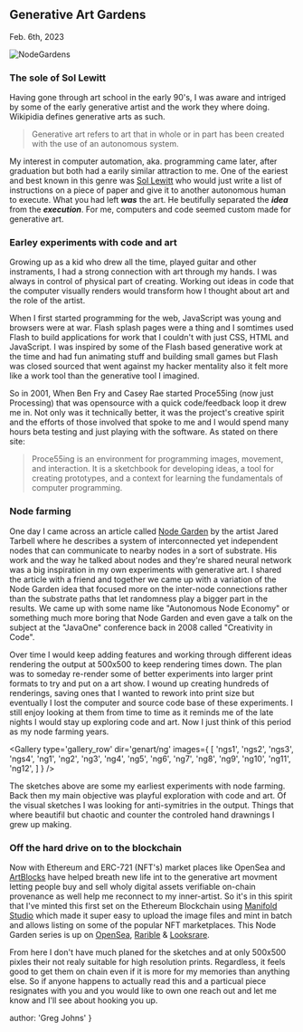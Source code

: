 
## Generative Art Gardens
<time>Feb. 6th, 2023</time>

![NodeGardens](../../genart/ng/nodegardens.jpg)

### The sole of Sol Lewitt
Having gone through art school in the early 90's, I was aware and intriged by some of the early generative artist and the work they where doing. Wikipidia defines generative arts as such.

> Generative art refers to art that in whole or in part has been created with the use of an autonomous system.

My interest in computer automation, aka. programming came later, after graduation but both had a earily similar attraction to me. One of the eariest and best known in this genre was [Sol Lewitt](https://en.wikipedia.org/wiki/Sol_LeWitt) who would just write a list of instructions on a piece of paper and give it to another autonomous human to execute. What you had left ***was*** the art. He beutifully separated the ***idea*** from the ***execution***. For me, computers and code seemed custom made for generative art. 

### Earley experiments with code and art

Growing up as a kid who drew all the time, played guitar and other instraments, I had a strong connection with art through my hands. I was always in control of physical part of creating. Working out ideas in code that the computer visually renders would transform how I thought about art and the role of the artist.

When I first started programming for the web, JavaScript was young and browsers were at war. Flash splash pages were a thing and I somtimes used Flash to build applications for work that I couldn't with just CSS, HTML and JavaScript. I was inspired by some of the Flash based generative work at the time and had fun animating stuff and building small games but Flash was closed sourced that went against my hacker mentality also it felt more like a work tool than the generative tool I imagined.

So in 2001, When Ben Fry and Casey Rae started Proce55ing (now just Processing) that was opensource with a quick code/feedback loop it drew me in. Not only was it technically better, it was the project's creative spirit and the efforts of those involved that spoke to me and I would spend many hours beta testing and just playing with the software. As stated on there site: 

> Proce55ing is an environment for programming images, movement, and interaction. It is a sketchbook for developing ideas, a tool for creating prototypes, and a context for learning the fundamentals of computer programming.

### Node farming

One day I came across an article called [Node Garden](http://www.complexification.net/gallery/machines/nodeGarden/) by the artist Jared Tarbell where he describes a system of interconnected yet independent nodes that can communicate to nearby nodes in a sort of substrate. His work and the way he talked about nodes and they're shared neural network was a big inspiration in my own experiments with generative art. I shared the article with a friend and together we came up with a variation of the Node Garden idea that focused more on the inter-node connections rather than the substrate paths that let randomness play a bigger part in the results. We came up with some name like "Autonomous Node Economy" or something much more boring that Node Garden and even gave a talk on the subject at the "JavaOne" conference back in 2008 called "Creativity in Code".

Over time I would keep adding features and working through different ideas rendering the output at 500x500 to keep rendering times down. The plan was to someday re-render some of better experiments into larger print formats to try and put on a art show. I wound up creating hundreds of renderings, saving ones that I wanted to rework into print size but eventually I lost the computer and source code base of these experiments. I still enjoy looking at them from time to time as it reminds me of the late nights I would stay up exploring code and art. Now I just think of this period as my node farming years.

<Gallery type='gallery_row' dir='genart/ng' images={
  [
    'ngs1',
    'ngs2',
    'ngs3',
    'ngs4',
    'ng1',
    'ng2',
    'ng3',
    'ng4',
    'ng5',
    'ng6',
    'ng7',
    'ng8',
    'ng9',
    'ng10',
    'ng11',
    'ng12',
  ]
} />

The sketches above are some my earliest experiments with node farming. Back then my main objective was playful exploration with code and art. Of the visual sketches I was looking for anti-symitries in the output. Things that where beautifil but chaotic and counter the controled hand drawnings I grew up making.

### Off the hard drive on to the blockchain

Now with Ethereum and ERC-721 (NFT's) market places like OpenSea and [ArtBlocks](https://www.artblocks.io/) have helped breath new life int to the generative art movment letting people buy and sell wholy digital assets verifiable on-chain provenance as well help me reconnect to my inner-artist. So it's in this spirit that I've minted this first set on the Ethereum Blockchain using [Manifold Studio](https://studio.manifold.xyz/home) which made it super easy to upload the image files and mint in batch and allows listing on some of the popular NFT marketplaces. This Node Garden series is up on [OpenSea](https://opensea.io/collection/node-gardens), [Rarible](https://rarible.com/collection/0x3f007ef38b77205c681d764ab913a09bae8d0e7f/items) & [Looksrare](https://looksrare.org/collections/0x3f007ef38B77205c681d764AB913A09bAE8d0e7F).

From here I don't have much planed for the sketches and at only 500x500 pixles their not realy suitable for high resolution prints. Regardless, it feels good to get them on chain even if it is more for my memories than anything else. So if anyone happens to actually read this and a particual piece resignates with you and you would like to own one reach out and let me know and I'll see about hooking you up.

  author: 'Greg Johns'
}

